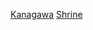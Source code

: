 {{日本行政區劃分類導航|神社}}
{{Commonscat|Shrines in Kanagawa prefecture}}
[[Category:日本各都道府縣神社|Kanagawa]]
[[Category:神奈川縣宗教場所|Shrine]]